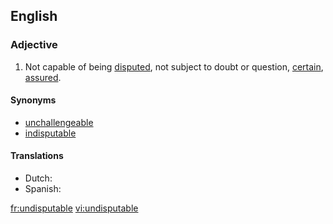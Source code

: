 ==English==

===Adjective===
{{en-adj}}

# Not capable of being [[disputed]], not subject to doubt or question, [[certain]], [[assured]].

====Synonyms====
* [[unchallengeable]]
* [[indisputable]]

====Translations====
* Dutch: {{t-|nl|onomstotelijk}}
* Spanish: {{t-|es|indisputable}}

[[fr:undisputable]]
[[vi:undisputable]]